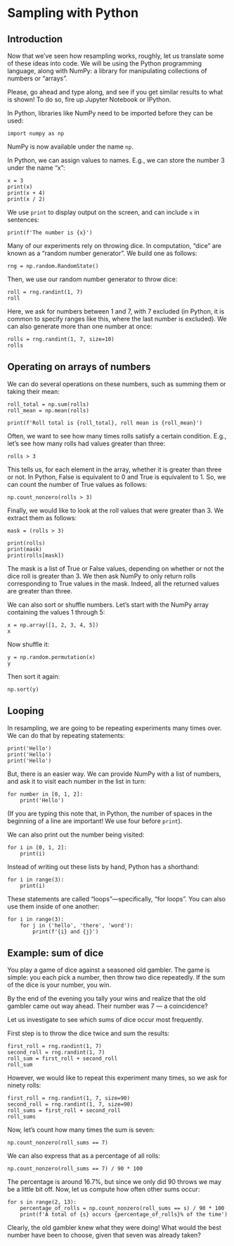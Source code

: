 # Sampling with Python

## Introduction

Now that we've seen how resampling works, roughly, let us translate
some of these ideas into code.  We will be using the Python
programming language, along with NumPy: a library for manipulating
collections of numbers or "arrays".

Please, go ahead and type along, and see if you get similar results to what is shown!  To do so, fire up Jupyter Notebook or IPython.

In Python, libraries like NumPy need to be imported before they can be used:

```
import numpy as np
```

NumPy is now available under the name `np`.

In Python, we can assign values to names.  E.g., we can store the number 3 under the name "x":

```
x = 3
print(x)
print(x + 4)
print(x / 2)
```

We use `print` to display output on the screen, and can include `x` in sentences:

```
print(f'The number is {x}')
```

Many of our experiments rely on throwing dice.  In computation, "dice" are known as a "random number generator".  We build one as follows:

```
rng = np.random.RandomState()
```

Then, we use our random number generator to throw dice:

```
roll = rng.randint(1, 7)
roll
```

Here, we ask for numbers between 1 and 7, with 7 excluded (in Python, it is common to specify ranges like this, where the last number is excluded).  We can also generate more than one number at once:


```
rolls = rng.randint(1, 7, size=10)
rolls
```

## Operating on arrays of numbers

We can do several operations on these numbers, such as summing them or taking their mean:

```
roll_total = np.sum(rolls)
roll_mean = np.mean(rolls)

print(f'Roll total is {roll_total}, roll mean is {roll_mean}')
```

Often, we want to see how many times rolls satisfy a certain condition.  E.g., let's see how many rolls had values greater than three:

```
rolls > 3
```

This tells us, for each element in the array, whether it is greater than three or not.  In Python, False is equivalent to 0 and True is equivalent to 1.  So, we can count the number of True values as follows:

```
np.count_nonzero(rolls > 3) 
```

Finally, we would like to look at the roll values that were greater than 3.  We extract them as follows:

```
mask = (rolls > 3)

print(rolls)
print(mask)
print(rolls[mask])
```

The mask is a list of True or False values, depending on whether or not the dice roll is greater than 3.  We then ask NumPy to only return rolls corresponding to True values in the mask.  Indeed, all the returned values are greater than three.

We can also sort or shuffle numbers.  Let's start with the NumPy array containing the values 1 through 5:

```
x = np.array([1, 2, 3, 4, 5])
x
```

Now shuffle it:

```
y = np.random.permutation(x)
y
```

Then sort it again:

```
np.sort(y)
```

## Looping

In resampling, we are going to be repeating experiments many times over. We can do that by repeating statements:

```
print('Hello')
print('Hello')
print('Hello')
```

But, there is an easier way.  We can provide NumPy with a list of numbers, and ask it to visit each number in the list in turn:

```
for number in [0, 1, 2]:
    print('Hello')
```

(If you are typing this note that, in Python, the number of spaces in the beginning of a line are important!  We use four before `print`).

We can also print out the number being visited:

```
for i in [0, 1, 2]:
    print(i)
```

Instead of writing out these lists by hand, Python has a shorthand:

```
for i in range(3):
    print(i)
```

These statements are called "loops"---specifically, "for loops".  You can also use them inside of one another:

```
for i in range(3):
    for j in ('hello', 'there', 'word'):
        print(f'{i} and {j}')
```

## Example: sum of dice

You play a game of dice against a seasoned old gambler.  The game is simple: you each pick a number, then throw two dice repeatedly.  If the sum of the dice is your number, you win.

By the end of the evening you tally your wins and realize that the old gambler came out way ahead.  Their number was 7 — a coincidence?

Let us investigate to see which sums of dice occur most frequently.

First step is to throw the dice twice and sum the results:

```
first_roll = rng.randint(1, 7)
second_roll = rng.randint(1, 7)
roll_sum = first_roll + second_roll
roll_sum
```

However, we would like to repeat this experiment many times, so we ask for ninety rolls:

```
first_roll = rng.randint(1, 7, size=90)
second_roll = rng.randint(1, 7, size=90)
roll_sums = first_roll + second_roll
roll_sums
```

Now, let's count how many times the sum is seven:

```
np.count_nonzero(roll_sums == 7)
```

We can also express that as a percentage of all rolls:

```
np.count_nonzero(roll_sums == 7) / 90 * 100
```

The percentage is around 16.7%, but since we only did 90 throws we may be a little bit off.  Now, let us compute how often other sums occur:

```
for s in range(2, 13):
    percentage_of_rolls = np.count_nonzero(roll_sums == s) / 90 * 100
    print(f'A total of {s} occurs {percentage_of_rolls}% of the time')
```

Clearly, the old gambler knew what they were doing!  What would the best number have been to choose, given that seven was already taken?
